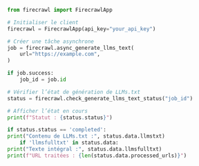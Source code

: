 ```python Python
from firecrawl import FirecrawlApp

# Initialiser le client
firecrawl = FirecrawlApp(api_key="your_api_key")

# Créer une tâche asynchrone
job = firecrawl.async_generate_llms_text(
    url="https://example.com",
)

if job.success:
    job_id = job.id

# Vérifier l’état de génération de LLMs.txt
status = firecrawl.check_generate_llms_text_status("job_id")

# Afficher l’état en cours
print(f"Statut : {status.status}")

if status.status == 'completed':
print("Contenu de LLMs.txt :", status.data.llmstxt)
    if 'llmsfulltxt' in status.data:
print("Texte intégral :", status.data.llmsfulltxt)
print(f"URL traitées : {len(status.data.processed_urls)}")
```
